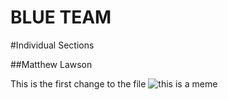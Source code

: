 # BLUE TEAM


#Individual Sections

##Matthew Lawson






This is the first change to the file
![this is a meme](meme.png)
```r

````